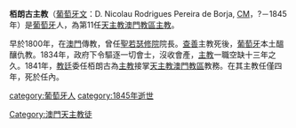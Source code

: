 '''栢朗古主教'''（[[葡萄牙文|葡萄牙文]]：D. Nicolau Rodrigues Pereira de Borja, [[遣使會|CM]]，?－1845年）是[[葡萄牙|葡萄牙]]人，為第11任[[天主教澳門教區|天主教澳門教區]][[主教|主教]]。

早於1800年，在[[澳門|澳門]]傳教，曾任[[聖若瑟修院|聖若瑟修院]]院長。[[查善|查善]]主教死後，[[葡萄牙|葡萄牙]]本土醞釀仇教。1834年，政府下令驅逐一切會士，沒收會產，[[主教|主教]]一職空缺十三年之久。1841年，[[教廷|教廷]]委任栢朗古為[[主教|主教]]接掌[[天主教澳門教區|天主教澳門教區]]教務。在其主教任僅四年，死於任內。

{{天主教澳門教區主教}}
{{澳門小作品}}
{{Portugal-stub}}
{{歐洲人物小作品}}

[[category:葡萄牙人|category:葡萄牙人]]
[[Category:澳門天主教徒|Category:澳門天主教徒]]
[[category:1845年逝世|category:1845年逝世]]